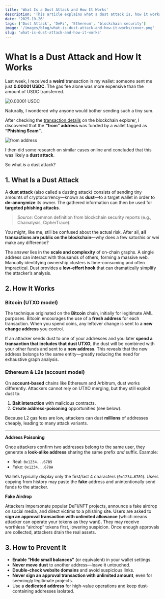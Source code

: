```yaml
---
title: 'What Is a Dust Attack and How It Works'
description: 'This article explains what a dust attack is, how it works, and how to protect yourself.'
date: '2025-10-26'
tags: ['Dust Attack', 'DeFi', 'Ethereum', 'blockchain security']
image: '/images/blog/what-is-dust-attack-and-how-it-works/cover.png'
slug: 'what-is-dust-attack-and-how-it-works'
---
```


# What Is a Dust Attack and How It Works

Last week, I received a **weird** transaction in my wallet: someone sent me just **0.00001 USDC**. The gas fee alone was more expensive than the amount of USDC transferred.

![0.00001 USDC](/images/blog/what-is-dust-attack-and-how-it-works/0.00001-usdc.png)

Naturally, I wondered why anyone would bother sending such a tiny sum.

After checking the [transaction details](https://arbiscan.io/tx/0xf338530ba8ba904d88a9a6a1c90cd8cdb7952bb79fd1e68d5b06ca9ad1a5d437) on the blockchain explorer, I discovered that the **“from” address** was funded by a wallet tagged as **“Phishing Scam”**.

![from address](/images/blog/what-is-dust-attack-and-how-it-works/from-address.png)

I then did some research on similar cases online and concluded that this was likely a **dust attack**.

So what _is_ a dust attack?

## 1. What Is a Dust Attack

A **dust attack** (also called a dusting attack) consists of sending tiny amounts of cryptocurrency—known as **dust**—to a target wallet in order to **de-anonymize** its owner. The gathered information can then be used for **targeted phishing attacks**.

> _Source_: Common definition from blockchain security reports (e.g., Chainalysis, CipherTrace).

You might, like me, still be confused about the actual risk. After all, **all transactions are public on the blockchain**—why does a few satoshis or wei make any difference?

The answer lies in the **scale and complexity** of on-chain graphs. A single address can interact with thousands of others, forming a massive web. Manually identifying ownership clusters is time-consuming and often impractical. Dust provides a **low-effort hook** that can dramatically simplify the attacker’s analysis.

## 2. How It Works

### Bitcoin (UTXO model)

The technique originated on the **Bitcoin** chain, initially for legitimate AML purposes. Bitcoin encourages the use of a **fresh address** for each transaction. When you spend coins, any leftover change is sent to a **new change address** you control.

If an attacker sends dust to one of your addresses and you later **spend a transaction that includes that dust UTXO**, the dust will be combined with your other funds and sent to a **new address**. This reveals that the new address belongs to the same entity—greatly reducing the need for exhaustive graph analysis.

### Ethereum & L2s (account model)

On **account-based** chains like Ethereum and Arbitrum, dust works differently. Attackers cannot rely on UTXO merging, but they still exploit dust to:

1. **Bait interaction** with malicious contracts.
2. **Create address-poisoning** opportunities (see below).

Because L2 gas fees are low, attackers can dust **millions** of addresses cheaply, leading to many attack variants.

---

**Address Poisoning**

Once attackers confirm two addresses belong to the same user, they generate a **look-alike address** sharing the same prefix _and_ suffix.
Example:

- Real: `0x1234...6789`
- Fake: `0x1234...678A`

Wallets typically display only the first/last 4 characters (`0x1234…6789`). Users copying from history may paste the **fake** address and unintentionally send funds to the attacker.

**Fake Airdrop**

Attackers impersonate popular DeFi/NFT projects, announce a fake airdrop on social media, and direct victims to a phishing site. Users are asked to **sign an approval transaction with unlimited allowance** (which means attacker can operate your tokens as they want). They may receive worthless “airdrop” tokens first, lowering suspicion. Once enough approvals are collected, attackers drain the real assets.

## 3. How to Prevent It

- **Enable “Hide small balances”** (or equivalent) in your wallet settings.
- **Never move dust** to another address—leave it untouched.
- **Double-check website domains** and avoid suspicious links.
- **Never sign an approval transaction with unlimited amount**, even for seemingly legitimate projects.
- Use a **dedicated address** for high-value operations and keep dust-containing addresses isolated.
